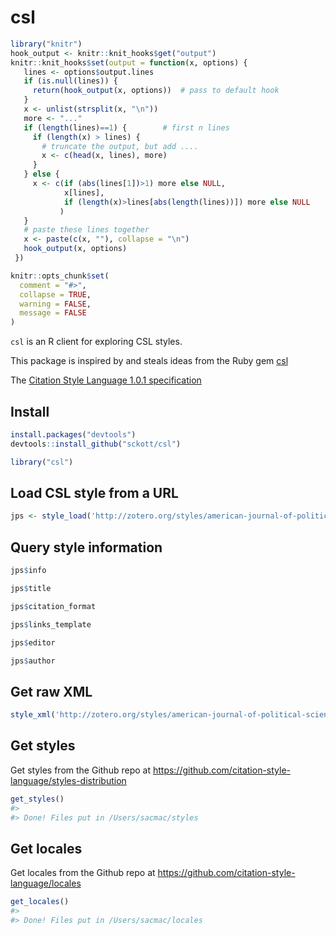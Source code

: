 csl
=======

```r
library("knitr")
hook_output <- knitr::knit_hooks$get("output")
knitr::knit_hooks$set(output = function(x, options) {
   lines <- options$output.lines
   if (is.null(lines)) {
     return(hook_output(x, options))  # pass to default hook
   }
   x <- unlist(strsplit(x, "\n"))
   more <- "..."
   if (length(lines)==1) {        # first n lines
     if (length(x) > lines) {
       # truncate the output, but add ....
       x <- c(head(x, lines), more)
     }
   } else {
     x <- c(if (abs(lines[1])>1) more else NULL, 
            x[lines], 
            if (length(x)>lines[abs(length(lines))]) more else NULL
           )
   }
   # paste these lines together
   x <- paste(c(x, ""), collapse = "\n")
   hook_output(x, options)
 })

knitr::opts_chunk$set(
  comment = "#>",
  collapse = TRUE,
  warning = FALSE, 
  message = FALSE
)
```

`csl` is an R client for exploring CSL styles. 

This package is inspired by and steals ideas from the Ruby gem [csl](https://github.com/inukshuk/csl-ruby)

The [Citation Style Language 1.0.1 specification](http://citationstyles.org/downloads/specification.html)

## Install

```r
install.packages("devtools")
devtools::install_github("sckott/csl")
```

```r
library("csl")
```

## Load CSL style from a URL

```r
jps <- style_load('http://zotero.org/styles/american-journal-of-political-science')
```

## Query style information

```r
jps$info
```

```r
jps$title
```

```r
jps$citation_format
```

```r
jps$links_template
```

```r
jps$editor
```

```r
jps$author
```

## Get raw XML

```r
style_xml('http://zotero.org/styles/american-journal-of-political-science')
```

## Get styles

Get styles from the Github repo at [https://github.com/citation-style-language/styles-distribution](https://github.com/citation-style-language/styles-distribution)

```r
get_styles()
#> 
#> Done! Files put in /Users/sacmac/styles
```

## Get locales

Get locales from the Github repo at [https://github.com/citation-style-language/locales](https://github.com/citation-style-language/locales)

```r
get_locales()
#> 
#> Done! Files put in /Users/sacmac/locales
```
